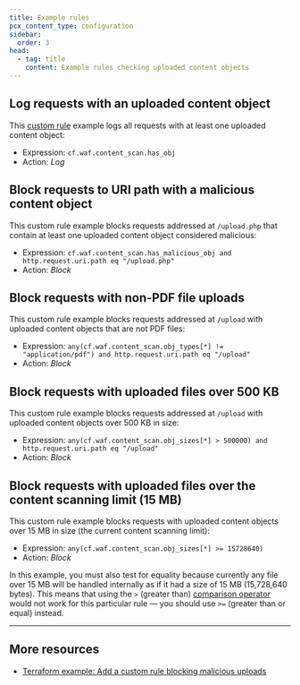 ```yaml
---
title: Example rules
pcx_content_type: configuration
sidebar:
  order: 3
head:
  - tag: title
    content: Example rules checking uploaded content objects
---
```


## Log requests with an uploaded content object

This [custom rule](/waf/custom-rules/) example logs all requests with at least one uploaded content object:

- Expression: `cf.waf.content_scan.has_obj`
- Action: _Log_

## Block requests to URI path with a malicious content object

This custom rule example blocks requests addressed at `/upload.php` that contain at least one uploaded content object considered malicious:

- Expression: `cf.waf.content_scan.has_malicious_obj and http.request.uri.path eq "/upload.php"`
- Action: _Block_

## Block requests with non-PDF file uploads

This custom rule example blocks requests addressed at `/upload` with uploaded content objects that are not PDF files:

- Expression: `any(cf.waf.content_scan.obj_types[*] != "application/pdf") and http.request.uri.path eq "/upload"`
- Action: _Block_

## Block requests with uploaded files over 500 KB

This custom rule example blocks requests addressed at `/upload` with uploaded content objects over 500 KB in size:

- Expression: `any(cf.waf.content_scan.obj_sizes[*] > 500000) and http.request.uri.path eq "/upload"`
- Action: _Block_

## Block requests with uploaded files over the content scanning limit (15 MB)

This custom rule example blocks requests with uploaded content objects over 15 MB in size (the current content scanning limit):

- Expression: `any(cf.waf.content_scan.obj_sizes[*] >= 15728640)`
- Action: _Block_

In this example, you must also test for equality because currently any file over 15 MB will be handled internally as if it had a size of 15 MB (15,728,640 bytes). This means that using the `>` (greater than) [comparison operator](/ruleset-engine/rules-language/operators/#comparison-operators) would not work for this particular rule — you should use `>=` (greater than or equal) instead.

---

## More resources

- [Terraform example: Add a custom rule blocking malicious uploads](/terraform/additional-configurations/waf-custom-rules/#add-a-custom-rule-blocking-malicious-uploads)
